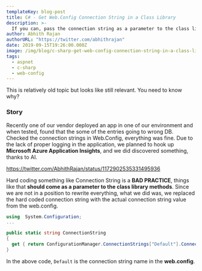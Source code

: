 ```yaml
---
templateKey: blog-post
title: C# - Get Web.Config Connection String in a Class Library
description: >-
  If you can, pass the connection string as a parameter to the class library. Second option is System.Configuration.ConfigurationManager
author: Abhith Rajan
authorURL: "https://twitter.com/abhithrajan"
date: 2019-09-15T19:26:00.000Z
image: /img/blog/c-sharp-get-web-config-connection-string-in-a-class-library.png
tags:
  - aspnet
  - c-sharp
  - web-config
---
```


This is relatively old topic but looks like still relevant. You need to know why?

### Story

Recently one of our vendor deployed an app in one of our environment and when tested, found that the some of the entries going to wrong DB. Checked the connection strings in Web.Config, everything was fine. Due to the lack of proper logging in the application, we planned to hook up **Microsoft Azure Application Insights**, and we did discovered something, thanks to AI.

https://twitter.com/AbhithRajan/status/1172902535331495936

Hard coding something like Connection String is a **BAD PRACTICE**, things like that **should come as a parameter to the class library methods**. Since we are not in a position to rewrite everything, what we did was, we replaced the hard coded connection string with the actual connection string value from the web.config.

```cs
using  System.Configuration;
...

public static string ConnectionString
{
  get { return ConfigurationManager.ConnectionStrings["Default"].ConnectionString; }
}
```

In the above code, `Default` is the connection string name in the **web.config**.
